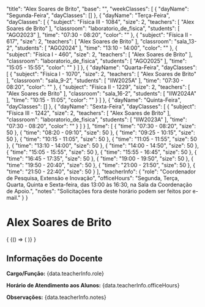 
  "title": "Alex Soares de Brito",
  "base": "",
  "weekClasses": [
    {
      "dayName": "Segunda-Feira",
      "dayClasses": []
    },
    {
      "dayName": "Terça-Feira",
      "dayClasses": [
        {
          "subject": "Física III - 1084",
          "size": 2,
          "teachers": [
            "Alex Soares de Brito"
          ],
          "classroom": "laboratorio_de_fisica",
          "students": [
            "AGO2023"
          ],
          "time": "07:30 - 08:20",
          "color": ""
        },
        {
          "subject": "Física II - 617",
          "size": 2,
          "teachers": [
            "Alex Soares de Brito"
          ],
          "classroom": "sala_13-2",
          "students": [
            "AGO2024"
          ],
          "time": "13:10 - 14:00",
          "color": ""
        },
        {
          "subject": "Física I - 460",
          "size": 2,
          "teachers": [
            "Alex Soares de Brito"
          ],
          "classroom": "laboratorio_de_fisica",
          "students": [
            "AGO2025"
          ],
          "time": "15:05 - 15:55",
          "color": ""
        }
      ]
    },
    {
      "dayName": "Quarta-Feira",
      "dayClasses": [
        {
          "subject": "Física I - 1070",
          "size": 2,
          "teachers": [
            "Alex Soares de Brito"
          ],
          "classroom": "sala_9-2",
          "students": [
            "IIW2025A"
          ],
          "time": "07:30 - 08:20",
          "color": ""
        },
        {
          "subject": "Física II - 1229",
          "size": 2,
          "teachers": [
            "Alex Soares de Brito"
          ],
          "classroom": "sala_16-2",
          "students": [
            "IIW2024A"
          ],
          "time": "10:15 - 11:05",
          "color": ""
        }
      ]
    },
    {
      "dayName": "Quinta-Feira",
      "dayClasses": []
    },
    {
      "dayName": "Sexta-Feira",
      "dayClasses": [
        {
          "subject": "Física III - 1242",
          "size": 2,
          "teachers": [
            "Alex Soares de Brito"
          ],
          "classroom": "laboratorio_de_fisica",
          "students": [
            "IIW2023A"
          ],
          "time": "07:30 - 08:20",
          "color": ""
        }
      ]
    }
  ],
  "time": [
    {
      "time": "07:30 - 08:20",
      "size": 50
    },
    {
      "time": "08:20 - 09:10",
      "size": 50
    },
    {
      "time": "09:25 - 10:15",
      "size": 50
    },
    {
      "time": "10:15 - 11:05",
      "size": 50
    },
    {
      "time": "11:05 - 11:55",
      "size": 50
    },
    {
      "time": "13:10 - 14:00",
      "size": 50
    },
    {
      "time": "14:00 - 14:50",
      "size": 50
    },
    {
      "time": "15:05 - 15:55",
      "size": 50
    },
    {
      "time": "15:55 - 16:45",
      "size": 50
    },
    {
      "time": "16:45 - 17:35",
      "size": 50
    },
    {
      "time": "19:00 - 19:50",
      "size": 50
    },
    {
      "time": "19:50 - 20:40",
      "size": 50
    },
    {
      "time": "21:00 - 21:50",
      "size": 50
    },
    {
      "time": "21:50 - 22:40",
      "size": 50
    }
  ],
  "teacherInfo": {
    "role": "Coordenador de Pesquisa, Extensão e Inovação",
    "officeHours": "Segunda, Terça, Quarta, Quinta e Sexta-feira, das 13:00 às 16:30, na Sala da Coordenação de Apoio.",
    "notes": "Solicitações fora deste horário podem ser feitos por e-mail."
  }
}

# Alex Soares de Brito

<div>
  {
    <BrowserOnly>
      {() => (
        <Grid
          title={data.title}
          weekClasses={data.weekClasses}
          time={data.time}
        />
      )}
    </BrowserOnly>
  }
</div>

<div style={{
  border: '1px solid #ddd',
  borderRadius: '8px',
  padding: '16px',
  marginTop: '24px',
  backgroundColor: '#f9f9f9'
}}>
  <h2 style={{
    borderBottom: '2px solid #ccc',
    paddingBottom: '8px',
    marginBottom: '16px'
  }}>Informações do Docente</h2>
  <p><strong>Cargo/Função:</strong> {data.teacherInfo.role}</p>
  <p><strong>Horário de Atendimento aos Alunos:</strong> {data.teacherInfo.officeHours}</p>
  <p><strong>Observações:</strong> {data.teacherInfo.notes}</p>
</div>
